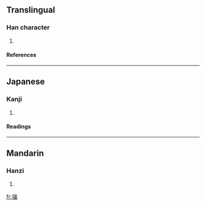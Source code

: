 ==Translingual==
===Han character===
{{Han char|rn=46|rad=山|as=11|sn=14|four=2223<sub>6</sub>|canj=山弓戈戈 (UNII), 山弓口戈 (UNRI), X山弓口戈 (XUNRI)}}
# {{defn|Han|sort=山11}}
====References====
{{Han ref|kx=0318.020|dkj=08383|dj=0618.250|hdz=10795.140|uh=5D79|ud=23929|bh=E1B0|bd=57776}}
----
==Japanese==
===Kanji===
{{ja-kanji|grade=|rs=山11}}
# {{defn|Japanese}} 
====Readings====
{{ja-readings|on=[[きょう]] (kyō), [[ごう]] (gō)|kun=}}
----
==Mandarin==
===Hanzi===
{{cmn-hanzi|pin=[[jiàng]] ([[jiang4]])|wg=chiang<sup>4</sup>}}
# {{defn|Mandarin}}

[[fr:嵹]]